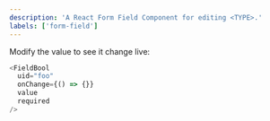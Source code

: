 ```yaml
---
description: 'A React Form Field Component for editing <TYPE>.'
labels: ['form-field']
---
```




Modify the value to see it change live:
```js live
<FieldBool
  uid="foo"
  onChange={() => {}}
  value
  required
/>
```
